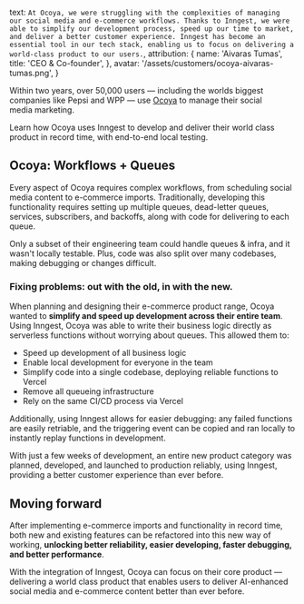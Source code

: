   text: `At Ocoya, we were struggling with the complexities of managing our
social media and e-commerce workflows. Thanks to Inngest, we were
able to simplify our development process, speed up our time to
market, and deliver a better customer experience. Inngest has
become an essential tool in our tech stack, enabling us to focus
on delivering a world-class product to our users.`,
  attribution: {
    name: 'Aivaras Tumas',
    title: 'CEO & Co-founder',
  },
  avatar: '/assets/customers/ocoya-aivaras-tumas.png',
}

Within two years, over 50,000 users — including the worlds
biggest companies like Pepsi and WPP — use [Ocoya](https://www.ocoya.com) to manage their social media&nbsp;marketing.

Learn how Ocoya uses Inngest to develop and deliver their world
class product in record time, with end-to-end local testing.

## Ocoya: Workflows + Queues

Every aspect of Ocoya requires complex workflows, from scheduling
social media content to e-commerce imports. Traditionally,
developing this functionality requires setting up multiple queues,
dead-letter queues, services, subscribers, and backoffs, along with
code for delivering to each queue.

Only a subset of their engineering team could handle queues & infra,
and it wasn't locally testable. Plus, code was also split over many
codebases, making debugging or changes difficult.

### Fixing problems: out with the old, in with the new.

When planning and designing their e-commerce product range, Ocoya
wanted to **simplify and speed up development across their entire team**.
Using Inngest, Ocoya was able to write their business logic
directly as serverless functions without worrying about queues. This
allowed them to:

* Speed up development of all business logic
* Enable local development for everyone in the team
* Simplify code into a single codebase, deploying reliable functions
  to Vercel
* Remove all queueing infrastructure
* Rely on the same CI/CD process via Vercel

Additionally, using Inngest allows for easier debugging: any failed
functions are easily retriable, and the triggering event can be
copied and ran locally to instantly replay functions in development.

With just a few weeks of development, an entire new product category
was planned, developed, and launched to production reliably, using
Inngest, providing a better customer experience than ever before.

## Moving forward

After implementing e-commerce imports and functionality in record
time, both new and existing features can be refactored into this new
way of working, **unlocking better reliability, easier developing,
faster debugging, and better performance**.

With the integration of Inngest, Ocoya can focus on their core
product — delivering a world class product that enables users to
deliver AI-enhanced social media and e-commerce content better than
ever before.